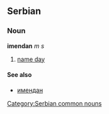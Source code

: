 ==Serbian==
===Noun===
'''imendan''' ''m s''
#[[name day]]
====See also====
*[[имендан]]
[[Category:Serbian common nouns]]